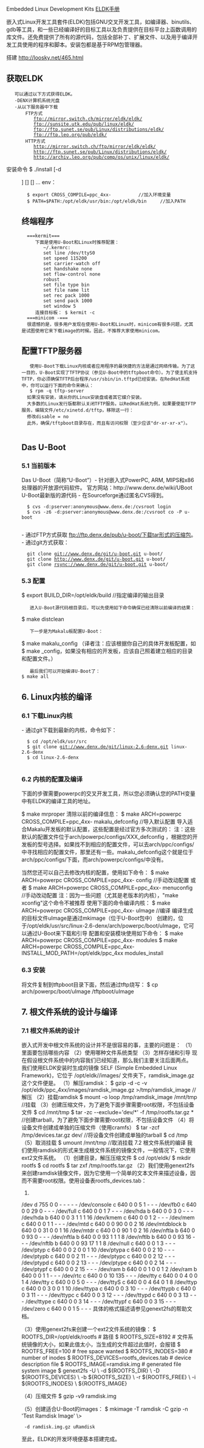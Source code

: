 Embedded Linux Development Kits
[[http://www.denx.de/wiki/view/ELDK-5/WebHome |ELDK手册]]

嵌入式Linux开发工具套件(ELDK)包括GNU交叉开发工具，如编译器、binutils、gdb等工具，和一些已经编译好的目标工具以及负责提供在目标平台上函数调用的库文件。还免费提供了所有的源代码，包括全部补丁、扩展文件、以及用于编译开发工具使用的程序和脚本。安装包都是基于RPM包管理器。


搭建 http://loosky.net/465.html

==获取ELDK==
    可以通过以下方式获得ELDK。
    ·DENX计算机系统光盘
    ·从以下服务器中下载
        FTP方式
           ftp://mirror.switch.ch/mirror/eldk/eldk/            
           ftp://sunsite.utk.edu/pub/linux/eldk/ 
           ftp://ftp.sunet.se/pub/Linux/distributions/eldk/ 
           ftp://ftp.leo.org/pub/eldk/
        HTTP方式 
           http://mirror.switch.ch/ftp/mirror/eldk/eldk/
           http://ftp.sunet.se/pub/Linux/distributions/eldk/
           http://archiv.leo.org/pub/comp/os/unix/linux/eldk/
安装命令 $ ./install [-d <dir>] [<cpu_family1>] [<cpu_family2>] ...
env：
   $ export CROSS_COMPILE=ppc_4xx-          //加入环境变量
   $ PATH=$PATH:/opt/eldk/usr/bin:/opt/eldk/bin     //加入PATH

==终端程序==
   ===kermit===
      下面是使用U-Boot和Linux时推荐配置：
         ~/.kermrc:
         set line /dev/ttyS0
         set speed 115200
         set carrier-watch off
         set handshake none
         set flow-control none
         robust
         set file type bin
         set file name lit
         set rec pack 1000
         set send pack 1000
         set window 5
      连接目标板： $ kermit -c
   ===minicom -===
   很遗憾的是，很多用户发现在使用U-Boot和Linux时，minicom有很多问题，尤其是试图使用它来下载image的时候。因此，不推荐大家使用minicom。


==配置TFTP服务器==
    使用U-Boot下载Linux内核或者应用程序的最快捷的方法是通过网络传输。为了这一目的，U-Boot实现了TFTP协议（参见U-Boot中的tftpboot命令）。为了使主机支持TFTP，你必须确保TFTP后台程序/usr/sbin/in.tftpd已经安装。在RedHat系统中，你可以运行下面的命令来确认：
    $ rpm -q tftp-server
   如果没有安装，请从你的Linux安装盘或者其它媒介安装。
   大多数的Linux发行版都默认关闭TFTP服务。以RedHat系统为例，如果要使能TFTP服务，编辑文件/etc/xinetd.d/tftp，移除这一行：
   修改disable = no
   此外，确保/tftpboot目录存在，而且有访问权限（至少应该"dr-xr-xr-x"）。
    

==Das U-Boot==
===5.1 当前版本===
Das U-Boot（简称“U-Boot”）- 针对嵌入式PowerPC, ARM, MIPS和x86处理器的开放源代码软件。
官方网站：http://www.denx.de/wiki/UBoot
U-Boot最新版的源代码
- 在Sourceforge通过匿名CVS得到。
   $ cvs -d:pserver:anonymous@www.denx.de:/cvsroot login
   $ cvs -z6 -d:pserver:anonymous@www.denx.de:/cvsroot co -P u-boot
   
- 通过FTP方式获取 ftp://ftp.denx.de/pub/u-boot/下载tar形式的压缩包。
- 通过git方式获取：
   git clone git://www.denx.de/git/u-boot.git u-boot/
   git clone http://www.denx.de/git/u-boot.git u-boot/
   git clone rsync://www.denx.de/git/u-boot.git u-boot/

===5.3 配置===
$ export BUILD_DIR=/opt/eldk/build  //指定编译的输出目录
    进入U-Boot源代码根目录后，可以先使用如下命令确保已经清除以前编译的结果：
$ make distclean
    下一步是为Makalu板配置U-Boot：
$ make makalu_config
（译者注：应该根据你自己的具体开发板配置，如$ make <yourboard>_config，如果没有相应的开发板，应该自己照着建立相应的目录和配置文件。）
    最后我们可以开始编译U-Boot了：
 $ make all
 

==6. Linux内核的编译==
===6.1 下载Linux内核===
- 通过git下载到最新的内核，命令如下：
   $ cd /opt/eldk/usr/src
   $ git clone git://www.denx.de/git/linux-2.6-denx.git linux-2.6-denx
   $ cd linux-2.6-denx
   
===6.2 内核的配置及编译===
下面的步骤需要powerpc的交叉开发工具，所以您必须确认您的PATH变量中有ELDK的编译工具的地址。

$ make mrproper 清除以前的编译信息：
$ make ARCH=powerpc CROSS_COMPILE=ppc_4xx- makalu_defconfig     //导入默认配置  导入适合Makalu开发板的默认配置，这些配置是经过官方多次测试的：
注：这些默认的配置文件位于arch/powerpc/configs/XXX_defconfig ，根据您的开发板的型号选择。如果找不到相应的配置文件，可以去arch/ppc/configs/中寻找相应的配置文件，那里还有一些。makalu_defconfig这个就是位于arch/ppc/configs/下面，而arch/powerpc/configs/中没有。

当然您还可以自己去修改内核的配置，使用如下命令：
$ make ARCH=powerpc CROSS_COMPILE=ppc_4xx- config      //手动改动配置
或者
$ make ARCH=powerpc CROSS_COMPILE=ppc_4xx- menuconfig  //手动改动配置
注：因为一些问题（尤其是老版本的内核），"make xconfig"这个命令不被推荐
使用下面的命令编译内核：
$ make ARCH=powerpc CROSS_COMPILE=ppc_4xx- uImage      //编译
编译生成的目标文件uImage是通过mkimage（位于U-Boot包中） 创建的，位于/opt/eldk/usr/src/linux-2.6-denx/arch/powerpc/boot/uImage，它可以通过U-Boot来下载和引导
配置和安装模块使用如下命令：
$ make ARCH=powerpc CROSS_COMPILE=ppc_4xx- modules
$ make ARCH=powerpc CROSS_COMPILE=ppc_4xx- INSTALL_MOD_PATH=/opt/eldk/ppc_4xx modules_install

===6.3 安装===
将文件复制到tftpboot目录下面，然后通过tftp烧写：
$ cp arch/powerpc/boot/uImage /tftpboot/uImage


==7. 根文件系统的设计与编译==
===7.1 根文件系统的设计===
嵌入式开发中根文件系统的设计并不是很容易的事，主要的问题是：
（1）里面要包括哪些内容
（2）使用哪种文件系统类型
（3）怎样存储和引导
现在假设根文件系统中的内容我们已经知道，那么我们主要关注后面两点。
我们使用ELDK安装时生成的镜像 SELF (Simple Embedded Linux Framework)，它位于 /opt/eldk/<architecture>/images/ 文件夹下，ramdisk_image.gz这个文件便是。
（1）解压ramdisk：
$ gzip -d -c -v /opt/eldk/ppc_4xx/images/ramdisk_image.gz >/tmp/ramdisk_image    //解压
（2）挂载ramdisk
$ mount -o loop /tmp/ramdisk_image /mnt/tmp                                      //挂载
（3）创建压缩文件，为了避免下面步骤需要root权限，不包括设备文件
$ cd /mnt/tmp
$ tar -zc --exclude='dev/*' -f /tmp/rootfs.tar.gz *                            //创建tarball，为了避免下面步骤需要root权限，不包括设备文件
（4）将设备文件创建成单独的压缩文件（使用cramfs）
$ tar -zcf /tmp/devices.tar.gz dev/                //将设备文件创建成单独的tarball
$ cd /tmp
（5）取消挂载
$ umount /mnt/tmp               //取消挂载
7.2 根文件系统的编译
我们使用ramdisk的形式来生成根文件系统的镜像文件，一般情况下，它使用ext2文件系统。
（1）创建目录，解压压缩文件
$ cd /opt/eldk/
$ mkdir rootfs
$ cd rootfs
$ tar zxf /tmp/rootfs.tar.gz
（2）我们使用genext2fs来创建ramdisk镜像文件，因为它使用一个简单的文本文件来描述设备，因而不需要root权限。使用设备表rootfs_devices.tab：
#<name> <type> <mode> <uid> <gid> <major> <minor> <start> <inc> <count>
/dev d 755 0 0 - - - - -
/dev/console c 640 0 0 5 1 - - -
/dev/fb0 c 640 0 0 29 0 - - -
/dev/full c 640 0 0 1 7 - - -
/dev/hda b 640 0 0 3 0 - - -
/dev/hda b 640 0 0 3 1 1 1 16
/dev/kmem c 640 0 0 1 2 - - -
/dev/mem c 640 0 0 1 1 - - -
/dev/mtd c 640 0 0 90 0 0 2 16
/dev/mtdblock b 640 0 0 31 0 0 1 16
/dev/mtdr c 640 0 0 90 1 0 2 16
/dev/nftla b 640 0 0 93 0 - - -
/dev/nftla b 640 0 0 93 1 1 1 8
/dev/nftlb b 640 0 0 93 16 - - -
/dev/nftlb b 640 0 0 93 17 1 1 8
/dev/null c 640 0 0 1 3 - - -
/dev/ptyp c 640 0 0 2 0 0 1 10
/dev/ptypa c 640 0 0 2 10 - - -
/dev/ptypb c 640 0 0 2 11 - - -
/dev/ptypc c 640 0 0 2 12 - - -
/dev/ptypd c 640 0 0 2 13 - - -
/dev/ptype c 640 0 0 2 14 - - -
/dev/ptypf c 640 0 0 2 15 - - -
/dev/ram b 640 0 0 1 0 0 1 2
/dev/ram b 640 0 0 1 1 - - -
/dev/rtc c 640 0 0 10 135 - - -
/dev/tty c 640 0 0 4 0 0 1 4
/dev/tty c 640 0 0 5 0 - - -
/dev/ttyS c 640 0 0 4 64 0 1 8
/dev/ttyp c 640 0 0 3 0 0 1 10
/dev/ttypa c 640 0 0 3 10 - - -
/dev/ttypb c 640 0 0 3 11 - - -
/dev/ttypc c 640 0 0 3 12 - - -
/dev/ttypd c 640 0 0 3 13 - - -
/dev/ttype c 640 0 0 3 14 - - -
/dev/ttypf c 640 0 0 3 15 - - -
/dev/zero c 640 0 0 1 5 - - -
具体的格式描述请参见genext2fs的帮助文档。

（3）使用genext2fs来创建一个ext2文件系统的镜像：
$ ROOTFS_DIR=/opt/eldk/rootfs # 路径
$ ROOTFS_SIZE=8192 # 文件系统镜像的大小，如果此值太小，当生成的文件超过此值时，会报错
$ ROOTFS_FREE=100 # free space wanted
$ ROOTFS_INODES=380 # number of inodes
$ ROOTFS_DEVICES=rootfs_devices.tab # device description file
$ ROOTFS_IMAGE=ramdisk.img # generated file system image
$ genext2fs -U \
-d ${ROOTFS_DIR} \
-D ${ROOTFS_DEVICES} \
-b ${ROOTFS_SIZE} \
-r ${ROOTFS_FREE} \
-i ${ROOTFS_INODES} \
${ROOTFS_IMAGE}

（4）压缩文件
$ gzip -v9 ramdisk.img

（5）创建适合U-Boot的images：
$ mkimage -T ramdisk -C gzip -n 'Test Ramdisk Image' \>
  -d ramdisk.img.gz uRamdisk

至此，ELDK的开发环境便基本搭建完成。
